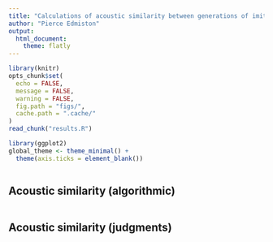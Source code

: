 ```yaml
---
title: "Calculations of acoustic similarity between generations of imitations"
author: "Pierce Edmiston"
output:
  html_document:
    theme: flatly
---
```


```r
library(knitr)
opts_chunk$set(
  echo = FALSE,
  message = FALSE,
  warning = FALSE,
  fig.path = "figs/",
  cache.path = ".cache/"
)
read_chunk("results.R")

library(ggplot2)
global_theme <- theme_minimal() +
  theme(axis.ticks = element_blank())
```

```r
```

## Acoustic similarity (algorithmic)

```r
```

## Acoustic similarity (judgments)

```r
```